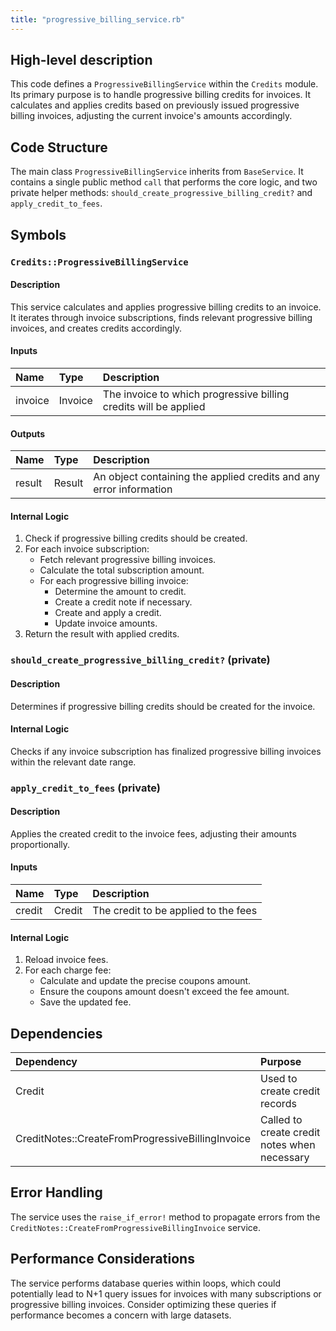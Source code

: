 ```yaml
---
title: "progressive_billing_service.rb"
---
```


## High-level description
This code defines a `ProgressiveBillingService` within the `Credits` module. Its primary purpose is to handle progressive billing credits for invoices. It calculates and applies credits based on previously issued progressive billing invoices, adjusting the current invoice's amounts accordingly.

## Code Structure
The main class `ProgressiveBillingService` inherits from `BaseService`. It contains a single public method `call` that performs the core logic, and two private helper methods: `should_create_progressive_billing_credit?` and `apply_credit_to_fees`.

## Symbols

### `Credits::ProgressiveBillingService`
#### Description
This service calculates and applies progressive billing credits to an invoice. It iterates through invoice subscriptions, finds relevant progressive billing invoices, and creates credits accordingly.

#### Inputs
| Name | Type | Description |
|:-----|:-----|:------------|
| invoice | Invoice | The invoice to which progressive billing credits will be applied |

#### Outputs
| Name | Type | Description |
|:-----|:-----|:------------|
| result | Result | An object containing the applied credits and any error information |

#### Internal Logic
1. Check if progressive billing credits should be created.
2. For each invoice subscription:
   - Fetch relevant progressive billing invoices.
   - Calculate the total subscription amount.
   - For each progressive billing invoice:
     - Determine the amount to credit.
     - Create a credit note if necessary.
     - Create and apply a credit.
     - Update invoice amounts.
3. Return the result with applied credits.

### `should_create_progressive_billing_credit?` (private)
#### Description
Determines if progressive billing credits should be created for the invoice.

#### Internal Logic
Checks if any invoice subscription has finalized progressive billing invoices within the relevant date range.

### `apply_credit_to_fees` (private)
#### Description
Applies the created credit to the invoice fees, adjusting their amounts proportionally.

#### Inputs
| Name | Type | Description |
|:-----|:-----|:------------|
| credit | Credit | The credit to be applied to the fees |

#### Internal Logic
1. Reload invoice fees.
2. For each charge fee:
   - Calculate and update the precise coupons amount.
   - Ensure the coupons amount doesn't exceed the fee amount.
   - Save the updated fee.

## Dependencies
| Dependency | Purpose |
|:-----------|:--------|
| Credit | Used to create credit records |
| CreditNotes::CreateFromProgressiveBillingInvoice | Called to create credit notes when necessary |

## Error Handling
The service uses the `raise_if_error!` method to propagate errors from the `CreditNotes::CreateFromProgressiveBillingInvoice` service.

## Performance Considerations
The service performs database queries within loops, which could potentially lead to N+1 query issues for invoices with many subscriptions or progressive billing invoices. Consider optimizing these queries if performance becomes a concern with large datasets.